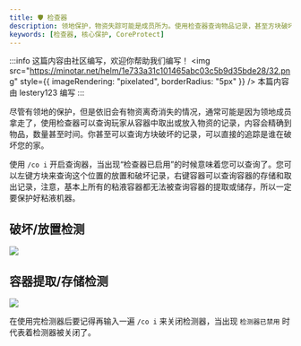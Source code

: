 ```yaml
---
title: 🛡️ 检查器
description: 领地保护，物资失踪可能是成员所为。使用检查器查询物品记录，甚至方块破坏记录，轻松追踪犯罪者。使用/co i打开检查器，左键方块查询放置破坏记录，右键容器查询存储记录。注意保护粘液机器。
keywords: [检查器, 核心保护, CoreProtect]
---
```


:::info 这篇内容由社区编写，欢迎你帮助我们编写！
<img
  src="https://minotar.net/helm/1e733a31c101465abc03c5b9d35bde28/32.png"
  style={{ imageRendering: "pixelated", borderRadius: "5px" }}
/> 本篇内容由 lestery123 编写
:::

尽管有领地的保护，但是依旧会有物资离奇消失的情况，通常可能是因为领地成员拿走了，使用检查器可以查询玩家从容器中取出或放入物资的记录，内容会精确到物品，数量甚至时间。你甚至可以查询方块破坏的记录，可以直接的追踪是谁在破坏您的家。

使用 `/co i` 开启查询器，当出现“检查器已启用”的时候意味着您可以查询了。您可以左键方块来查询这个位置的放置和破坏记录，右键容器可以查询容器的存储和取出记录，注意，基本上所有的粘液容器都无法被查询容器的提取或储存，所以一定要保护好粘液机器。

## 破坏/放置检测

![](/img/coreprotect/place_break.png)

## 容器提取/存储检测

![](/img/coreprotect/container.png)

在使用完检测器后要记得再输入一遍 `/co i` 来关闭检测器，当出现 `检测器已禁用` 时代表着检测器被关闭了。